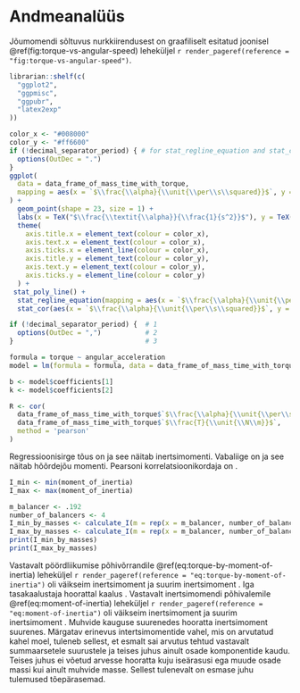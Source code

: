 \onecolumn

# Andmeanalüüs

Jõumomendi sõltuvus nurkkiirendusest on graafiliselt esitatud joonisel \@ref(fig:torque-vs-angular-speed) leheküljel `r render_pageref(reference = "fig:torque-vs-angular-speed")`.

```r
librarian::shelf(c(
  "ggplot2",
  "ggpmisc",
  "ggpubr",
  "latex2exp"
))

color_x <- "#008000"                                                                                                                          
color_y <- "#ff6600"                                                                                                                          
if (!decimal_separator_period) { # for stat_regline_equation and stat_cor                                                                                                           # 8
  options(OutDec = ".")                                                                                                                                                             # 9
}                                                                                                                                                                                  # 10
ggplot(
  data = data_frame_of_mass_time_with_torque,
  mapping = aes(x = `$\\frac{\\alpha}{\\unit{\\per\\s\\squared}}$`, y = `$\\frac{T}{\\unit{\\N\\m}}$`)
) +
  geom_point(shape = 23, size = 1) +
  labs(x = TeX("$\\frac{\\textit{\\alpha}}{\\frac{1}{s^2}}$"), y = TeX("$\\frac{\\textit{T}}{N m}$")) +
  theme(
    axis.title.x = element_text(colour = color_x),
    axis.text.x = element_text(colour = color_x),
    axis.ticks.x = element_line(colour = color_x),
    axis.title.y = element_text(colour = color_y),
    axis.text.y = element_text(colour = color_y),
    axis.ticks.y = element_line(colour = color_y)
  ) +
 stat_poly_line() +
  stat_regline_equation(mapping = aes(x = `$\\frac{\\alpha}{\\unit{\\per\\s\\squared}}$`, y = `$\\frac{T}{\\unit{\\N\\m}}$`, label = paste(after_stat(eq.label), ..rr.label.., ..adj.rr.label.., sep = "~~~~")), color = "#ff6600", label.y = .004) +  # 14
  stat_cor(aes(x = `$\\frac{\\alpha}{\\unit{\\per\\s\\squared}}$`, y = `$\\frac{T}{\\unit{\\N\\m}}$`), color = "#ff6600", label.y = .0035)                                                                                                    # 15

if (!decimal_separator_period) {  # 1
  options(OutDec = ",")           # 2
}                                 # 3

formula = torque ~ angular_acceleration
model = lm(formula = formula, data = data_frame_of_mass_time_with_torque)

b <- model$coefficients[1]
k <- model$coefficients[2]

R <- cor(
  data_frame_of_mass_time_with_torque$`$\\frac{\\alpha}{\\unit{\\per\\s\\squared}}$`,
  data_frame_of_mass_time_with_torque$`$\\frac{T}{\\unit{\\N\\m}}$`,
  method = 'pearson'
)

```

Regressioonisirge tõus on \qty{`r as.character(signif(x = k, digits = 3))`}{\kg\m\squared} ja see näitab inertsimomenti. Vabaliige on \qty{`r as.character(signif(x = b, digits = 3))`}{\N\m} ja see näitab hõõrdejõu momenti. Pearsoni korrelatsioonikordaja on \num{`r as.character(signif(x = R, digits = 3))`}.

```r
I_min <- min(moment_of_inertia)
I_max <- max(moment_of_inertia)

m_balancer <- .192
number_of_balancers <- 4
I_min_by_masses <- calculate_I(m = rep(x = m_balancer, number_of_balancers), r = rep(R_min, number_of_balancers))
I_max_by_masses <- calculate_I(m = rep(x = m_balancer, number_of_balancers), r = rep(R_max, number_of_balancers))
print(I_min_by_masses)
print(I_max_by_masses)

```

Vastavalt pöördliikumise põhivõrrandile \@ref(eq:torque-by-moment-of-inertia) leheküljel `r render_pageref(reference = "eq:torque-by-moment-of-inertia")` oli väikseim inertsimoment \qty{`r as.character(signif(x = I_min, digits = 3))`}{\kg\m\squared} ja suurim inertsimoment \qty{`r as.character(signif(x = I_max, digits = 3))`}{\kg\m\squared}. Iga tasakaalustaja hoorattal kaalus \qty{`r as.character(m_balancer)`}{\kg}. Vastavalt inertsimomendi põhivalemile \@ref(eq:moment-of-inertia) leheküljel `r render_pageref(reference = "eq:moment-of-inertia")` oli väikseim inertsimoment \qty{`r as.character(signif(x = I_min_by_masses, digits = 2))`}{\kg\m\squared} ja suurim inertsimoment \qty{`r as.character(signif(x = I_max_by_masses, digits = 2))`}{\kg\m\squared}. Muhvide kauguse suurenedes hooratta inertsimoment suurenes. Märgatav erinevus intertsimomentide vahel, mis on arvutatud kahel moel, tuleneb sellest, et esmalt sai arvutus tehtud vastavalt summaarsetele suurustele ja teises juhus ainult osade komponentide kaudu. Teises juhus ei võetud arvesse hooratta kuju iseärasusi ega muude osade massi kui ainult muhvide masse. Sellest tulenevalt on esmase juhu tulemused tõepärasemad.
